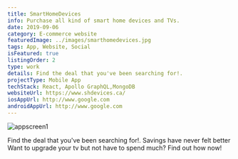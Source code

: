 ```yaml
---
title: SmartHomeDevices
info: Purchase all kind of smart home devices and TVs.
date: 2019-09-06
category: E-commerce website
featuredImage: ../images/smarthomedevices.jpg
tags: App, Website, Social
isFeatured: true
listingOrder: 2
type: work
details: Find the deal that you've been searching for!.
projectType: Mobile App
techStack: React, Apollo GraphQL,MongoDB
websiteUrl: https://www.shdevices.ca/
iosAppUrl: http://www.google.com
androidAppUrl: http://www.google.com
---
```


![appscreen1](../images/smarthomedevices.jpg)

Find the deal that you've been searching for!. Savings have never felt better Want to upgrade your tv but not have to spend much? Find out how now!
